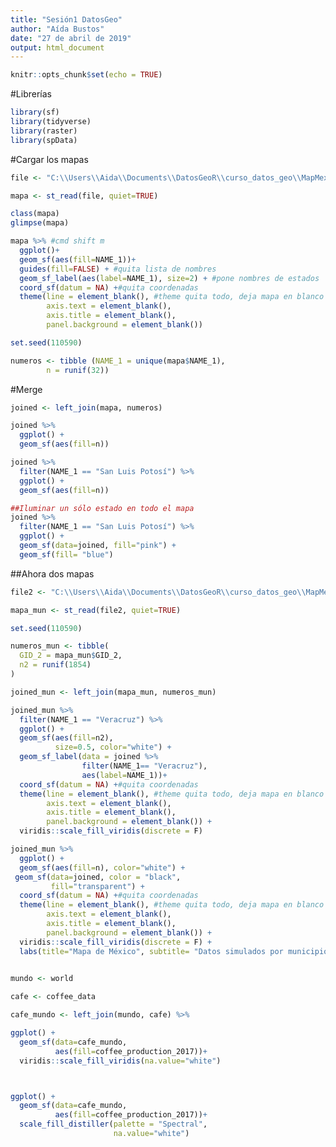 ```yaml
---
title: "Sesión1 DatosGeo"
author: "Aída Bustos"
date: "27 de abril de 2019"
output: html_document
---
```


```r
knitr::opts_chunk$set(echo = TRUE)
```

#Librerías

```r
library(sf)
library(tidyverse)
library(raster)
library(spData)
```
#Cargar los mapas

```r
file <- "C:\\Users\\Aida\\Documents\\DatosGeoR\\curso_datos_geo\\MapMex\\gadm36_MEX_1.shp"

mapa <- st_read(file, quiet=TRUE)

class(mapa)
glimpse(mapa)

mapa %>% #cmd shift m
  ggplot()+
  geom_sf(aes(fill=NAME_1))+
  guides(fill=FALSE) + #quita lista de nombres
  geom_sf_label(aes(label=NAME_1), size=2) + #pone nombres de estados
  coord_sf(datum = NA) +#quita coordenadas
  theme(line = element_blank(), #theme quita todo, deja mapa en blanco
        axis.text = element_blank(),
        axis.title = element_blank(),
        panel.background = element_blank())

```

```r
set.seed(110590)

numeros <- tibble (NAME_1 = unique(mapa$NAME_1),
        n = runif(32))
```

#Merge

```r
joined <- left_join(mapa, numeros)
```
```r
joined %>% 
  ggplot() +
  geom_sf(aes(fill=n))
```

```r
joined %>% 
  filter(NAME_1 == "San Luis Potosí") %>% 
  ggplot() +
  geom_sf(aes(fill=n))

##Iluminar un sólo estado en todo el mapa
joined %>% 
  filter(NAME_1 == "San Luis Potosí") %>% 
  ggplot() +
  geom_sf(data=joined, fill="pink") +
  geom_sf(fill= "blue")

```


##Ahora dos mapas

```r
file2 <- "C:\\Users\\Aida\\Documents\\DatosGeoR\\curso_datos_geo\\MapMex\\gadm36_MEX_2.shp"

mapa_mun <- st_read(file2, quiet=TRUE)

```

```r
set.seed(110590)

numeros_mun <- tibble(
  GID_2 = mapa_mun$GID_2,
  n2 = runif(1854)
)

```


```r
joined_mun <- left_join(mapa_mun, numeros_mun)
```
 
```r
joined_mun %>% 
  filter(NAME_1 == "Veracruz") %>% 
  ggplot() +
  geom_sf(aes(fill=n2), 
          size=0.5, color="white") + 
  geom_sf_label(data = joined %>% 
                filter(NAME_1== "Veracruz"),
                aes(label=NAME_1))+
  coord_sf(datum = NA) +#quita coordenadas
  theme(line = element_blank(), #theme quita todo, deja mapa en blanco
        axis.text = element_blank(),
        axis.title = element_blank(),
        panel.background = element_blank()) +
  viridis::scale_fill_viridis(discrete = F)

```
 

```r
joined_mun %>% 
  ggplot() + 
  geom_sf(aes(fill=n), color="white") + 
 geom_sf(data=joined, color = "black", 
         fill="transparent") +
  coord_sf(datum = NA) +#quita coordenadas
  theme(line = element_blank(), #theme quita todo, deja mapa en blanco
        axis.text = element_blank(),
        axis.title = element_blank(),
        panel.background = element_blank()) +
  viridis::scale_fill_viridis(discrete = F) +
  labs(title="Mapa de México", subtitle= "Datos simulados por municipio")
  
```

```r
mundo <- world

cafe <- coffee_data

```

```r
cafe_mundo <- left_join(mundo, cafe) %>% 

```

```r

ggplot() +
  geom_sf(data=cafe_mundo,
          aes(fill=coffee_production_2017))+
  viridis::scale_fill_viridis(na.value="white")



ggplot() +
  geom_sf(data=cafe_mundo,
          aes(fill=coffee_production_2017))+
  scale_fill_distiller(palette = "Spectral", 
                       na.value="white")
```




